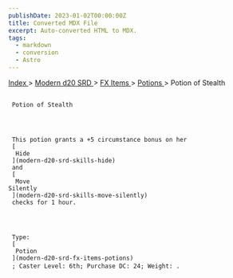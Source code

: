 ```yaml
---
publishDate: 2023-01-02T00:00:00Z
title: Converted MDX File
excerpt: Auto-converted HTML to MDX.
tags:
  - markdown
  - conversion
  - Astro
---
```







[
      Index
     ](-index)
     >
     [
      Modern d20 SRD
     ](modern-d20-srd-index)
     >
     [
      FX Items
     ](modern-d20-srd-fx-items-index)
     >
     [
      Potions
     ](modern-d20-srd-fx-items-potions)
     > Potion of Stealth
    





## 
     Potion of Stealth
    



     This potion grants a +5 circumstance bonus on her
     [
      Hide
     ](modern-d20-srd-skills-hide)
     and
     [
      Move
    Silently
     ](modern-d20-srd-skills-move-silently)
     checks for 1 hour.
    



     Type:
     [
      Potion
     ](modern-d20-srd-fx-items-potions)
     ; Caster Level: 6th; Purchase DC: 24; Weight: .
    




